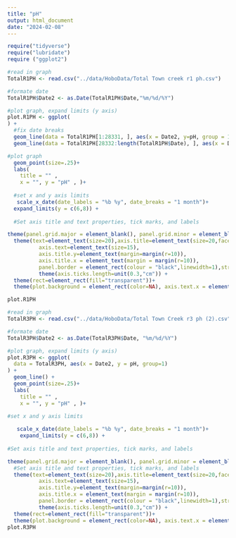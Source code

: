 ```yaml
---
title: "pH"
output: html_document
date: "2024-02-08"
---
```

```r
require("tidyverse")
require("lubridate")
require ("ggplot2")
```

```r
#read in graph 
TotalR1PH <- read.csv("../data/HoboData/Total Town creek r1 ph.csv")

#formate date
TotalR1PH$Date2 <- as.Date(TotalR1PH$Date,"%m/%d/%Y")

#plot graph, expand limits (y axis) 
plot.R1PH <- ggplot(
) +
  #fix date breaks 
  geom_line(data = TotalR1PH[1:28331, ], aes(x = Date2, y=pH, group = 1 )) +
  geom_line(data = TotalR1PH[28332:length(TotalR1PH$Date), ], aes(x = Date2, y=pH, group = 2 )) +

#plot graph
  geom_point(size=.25)+ 
  labs(
    title = "" ,
    x = "", y = "pH" , )+
    
  #set x and y axis limits
   scale_x_date(date_labels = "%b %y", date_breaks = "1 month")+
  expand_limits(y = c(6,8)) + 
  
  #Set axis title and text properties, tick marks, and labels

theme(panel.grid.major = element_blank(), panel.grid.minor = element_blank()) +
  theme(text=element_text(size=20),axis.title=element_text(size=20,face="bold"),
          axis.text=element_text(size=15),  
          axis.title.y=element_text(margin=margin(r=10)),
          axis.title.x = element_text(margin = margin(r=10)),
          panel.border = element_rect(colour = "black",linewidth=1),strip.text = element_text(size = 20), legend.position="none", legend.title = element_text(size=20), legend.text=element_text(size=20)) + 
          theme(axis.ticks.length=unit(0.3,"cm")) + 
  theme(rect=element_rect(fill="transparent"))+
  theme(plot.background = element_rect(color=NA), axis.text.x = element_text(angle=45, hjust = 1))

plot.R1PH
```
```r

#read in graph 
TotalR3PH <- read.csv("../data/HoboData/Total Town Creek r3 ph (2).csv")

#formate date
TotalR3PH$Date2 <- as.Date(TotalR3PH$Date, "%m/%d/%Y")

#plot graph, expand limits (y axis) 
plot.R3PH <- ggplot(
  data = TotalR3PH, aes(x = Date2, y = pH, group=1)
) +
  geom_line() +
  geom_point(size=.25)+ 
  labs(
    title = "" ,
    x = "", y = "pH" , )+
    
#set x and y axis limits

   scale_x_date(date_labels = "%b %y", date_breaks = "1 month")+
    expand_limits(y = c(6,8)) + 
    
#Set axis title and text properties, tick marks, and labels

theme(panel.grid.major = element_blank(), panel.grid.minor = element_blank()) +
  #Set axis title and text properties, tick marks, and labels
  theme(text=element_text(size=20),axis.title=element_text(size=20,face="bold"),
          axis.text=element_text(size=15),  
          axis.title.y=element_text(margin=margin(r=10)),
          axis.title.x = element_text(margin = margin(r=10)),
          panel.border = element_rect(colour = "black",linewidth=1),strip.text = element_text(size = 20), legend.position="none", legend.title = element_text(size=20), legend.text=element_text(size=20)) + 
          theme(axis.ticks.length=unit(0.3,"cm")) + 
  theme(rect=element_rect(fill="transparent"))+
  theme(plot.background = element_rect(color=NA), axis.text.x = element_text(angle=45, hjust = 1))
plot.R3PH
```

